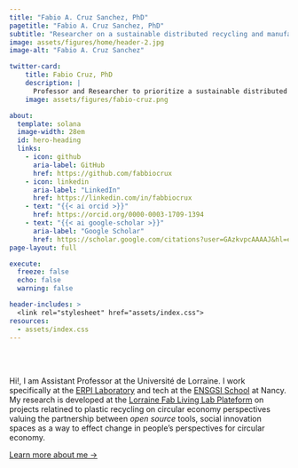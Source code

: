 ```yaml
---
title: "Fabio A. Cruz Sanchez, PhD"
pagetitle: "Fabio A. Cruz Sanchez, PhD"
subtitle: "Researcher on a sustainable distributed recycling and manufacturing."
image: assets/figures/home/header-2.jpg
image-alt: "Fabio A. Cruz Sanchez"

twitter-card:
    title: Fabio Cruz, PhD
    description: |
      Professor and Researcher to prioritize a sustainable distributed manufacturing.
    image: assets/figures/fabio-cruz.png

about:
  template: solana
  image-width: 28em
  id: hero-heading
  links:
    - icon: github
      aria-label: GitHub
      href: https://github.com/fabbiocrux
    - icon: linkedin
      aria-label: "LinkedIn"
      href: https://linkedin.com/in/fabbiocrux
    - text: "{{< ai orcid >}}"
      href: https://orcid.org/0000-0003-1709-1394
    - text: "{{< ai google-scholar >}}"
      aria-label: "Google Scholar"
      href: https://scholar.google.com/citations?user=GAzkvpcAAAAJ&hl=en&oi=ao
page-layout: full

execute: 
  freeze: false
  echo: false
  warning: false

header-includes: >
  <link rel="stylesheet" href="assets/index.css">
resources:
  - assets/index.css
---
```


<br><br>


::: {#hero-heading}
Hi!, I am Assistant Professor at the Université de Lorraine. 
I work specifically at the [ERPI Laboratory](https://erpi.univ-lorraine.fr/) and tech at the [ENSGSI School](https://ensgsi.univ-lorraine.fr/nos-formations/) at Nancy. 
My research is developed at the [Lorraine Fab Living Lab Plateform](https://lf2l.fr/) on projects relatined to plastic recycling on circular economy perspectives valuing the partnership between *open source* tools, social innovation spaces as a way to effect change in people's perspectives for circular economy.

[Learn more about me &rarr;](/about){.about-links .subtitle}

:::
